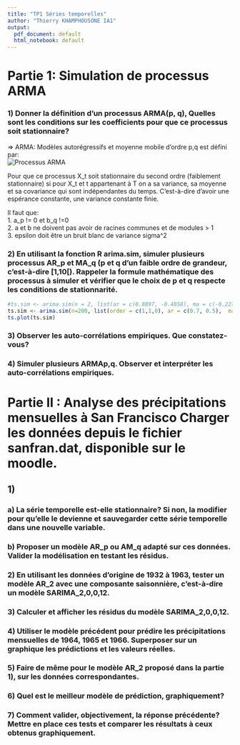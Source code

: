 ```yaml
---
title: "TP1 Séries temporelles"
author: "Thierry KHAMPHOUSONE IA1"
output:
  pdf_document: default
  html_notebook: default
---
```


# Partie 1: Simulation de processus ARMA

### 1) Donner la définition d'un processus ARMA(p, q), Quelles sont les conditions sur les coefficients pour que ce processus soit stationnaire?

=> ARMA: Modèles autorégressifs et moyenne mobile d'ordre p,q est défini par:  
![Processus ARMA](./images//ARMA.png)  
  
Pour que ce processus X_t soit stationnaire du second ordre (faiblement stationnaire) si pour X_t et t appartenant à T on a sa variance, sa moyenne et sa covariance qui sont indépendantes du temps. C'est-à-dire d'avoir une espérance constante, une variance constante finie.
  
Il faut que:  
    1. a_p != 0 et b_q !=0  
    2. a et b ne doivent pas avoir de racines communes et de modules > 1  
    3. epsilon doit être un bruit blanc de variance sigma^2
    
### 2) En utilisant la fonction R arima.sim, simuler plusieurs processus AR_p et MA_q (p et q d’un faible ordre de grandeur, c'est-à-dire [1,10[). Rappeler la formule mathématique des processus à simuler et vérifier que le choix de p et q respecte les conditions de stationnarité.

```r
#ts.sim <- arima.sim(n = 2, list(ar = c(0.8897, -0.4858), ma = c(-0.2279, 0.2488)), sd = sqrt(0.2))
ts.sim <- arima.sim(n=200, list(order = c(1,1,0), ar = c(0.7, 0.5),  ma=c(0.2, 0.3)), sd=sqrt(0.2))
ts.plot(ts.sim)
```


### 3) Observer les auto-corrélations empiriques. Que constatez-vous?

### 4) Simuler plusieurs ARMAp,q. Observer et interpréter les auto-corrélations empiriques.


# Partie II : Analyse des précipitations mensuelles à San Francisco Charger les données depuis le fichier sanfran.dat, disponible sur le moodle.

## 1)
### a) La série temporelle est-elle stationnaire? Si non, la modifier pour qu’elle le devienne et sauvegarder cette série temporelle dans une nouvelle variable.

### b) Proposer un modèle AR_p ou AM_q adapté sur ces données. Valider la modélisation en testant les résidus.

### 2) En utilisant les données d’origine de 1932 à 1963, tester un modèle AR_2 avec une composante saisonnière, c’est-à-dire un modèle SARIMA_2,0,0,12.

### 3) Calculer et afficher les résidus du modèle SARIMA_2,0,0,12.

### 4) Utiliser le modèle précédent pour prédire les précipitations mensuelles de 1964, 1965 et 1966. Superposer sur un graphique les prédictions et les valeurs réelles.

### 5) Faire de même pour le modèle AR_2 proposé dans la partie 1), sur les données correspondantes.

### 6) Quel est le meilleur modèle de prédiction, graphiquement?

### 7) Comment valider, objectivement, la réponse précédente? Mettre en place ces tests et comparer les résultats à ceux obtenus graphiquement.




  